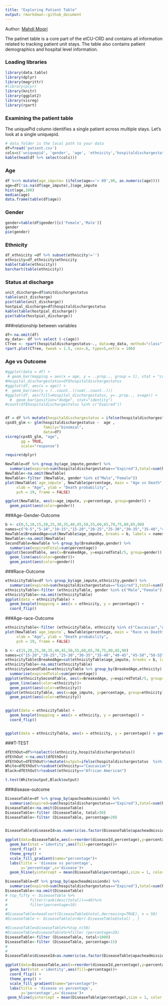 ---
title: "Exploring Patient Table"
output: rmarkdown::github_document
---
Author: [Mahdi Moqri](https://www.moqri.com/)

The patinet table is a core part of the eICU-CRD and contains all information related to tracking patient unit stays. The table also contains patient demographics and hospital level information.


### Loading libraries
```{r message=FALSE}
library(data.table)
library(dplyr)
library(magrittr)
#library(plyr)
library(knitr)
library(ggplot2)
library(visreg)
library(rpart)
```

### Examining the patient table
The uniquePid column identifies a single patient across multiple stays. Let's look at a single uniquepid.

```{r}
# data_folder is the local path to your data
df=fread('patient.csv')
cols=c('uniquepid', 'gender', 'age', 'ethnicity','hospitaldischargestatus')
kable(head(df %>% select(cols)))
```
### Age
```{r message=FALSE, warning=FALSE}
df %<>% mutate(age_impute= (ifelse(age=='> 89',90, as.numeric(age))))
age=df[!is.na(df$age_impute),]$age_impute
hist(age,100)
median(age)
data.frame(table(df$age))
```

### Gender
```{r}
gender=table(df$gender)[c('Female','Male')]
gender
pie(gender)

```

### Ethnicity
```{r, catche=TRUE}
df_ethnicity =df %>% subset(ethnicity!='')
ethnicity=df_ethnicity$ethnicity
kable(table(ethnicity))
barchart(table(ethnicity))
```

### Status at discharge
```{r}
unit_discharge=df$unitdischargestatus
table(unit_discharge)
pie(table(unit_discharge))
hostpial_discharge=df$hospitaldischargestatus
kable(table(hostpial_discharge))
pie(table(hostpial_discharge))
```

###relationship between variables
```{r}
df<-na.omit(df)
my_data<- df %>% select (-c(age))
CTree <- rpart(hospitaldischargestatus~., data=my_data, method="class")
rpart.plot(CTree, tweak = 1.5, cex=.6, type=5,extra = 106)

```


### Age vs Outcome
```{r message=FALSE, warning=FALSE}

#ggplot(data = df) +
 # geom_bar(mapping = aes(x = age, y = ..prop.., group = 1), stat = "count")
#Hospital_dischargestatus=df$hospitaldischargestatus
#ggplot(df, aes(x = age)) +  
#  geom_bar(aes(y = (..count..)/sum(..count..)))
#ggplot(df, aes(fill=Hospital_dischargestatus, y=..prop.., x=age)) + 
  #  geom_bar(position="dodge", stat="identity")
#count(df$hospitaldischargestatus %in% c("Expired"))


df = df %>% mutate(hospitaldischargestatus = ifelse(hospitaldischargestatus  %in% c("Expired"), 1, 0))
cps85_glm <- glm(hospitaldischargestatus ~  age , 
                 family="binomial", 
                 data=df)
visreg(cps85_glm, "age", 
       gg = TRUE, 
       scale="response")
```

```{r}
require(dplyr)

NewTable=df %>% group_by(age_impute,gender) %>%
  summarise(expired=sum(hospitaldischargestatus=="Expired"),total=sum(hospitaldischargestatus %in%c("Expired","Alive")),percentage=expired/total*100) 
NewTable<-na.omit(NewTable)
NewTable<-filter (NewTable, gender %in% c("Male","Female"))
plot(NewTable$`age_impute`, NewTable$percentage, main = "Age vs Death",
     xlab = "Age", ylab = "Death probability",
     pch = 19, frame = FALSE)

```
```{r}
ggplot(NewTable, aes(x=age_impute, y=percentage, group=gender)) +
  geom_point(aes(color=gender))
```



###Age-Gender-Outcome
```{r}
b <- c(0,5,10,15,20,25,30,35,40,45,50,55,60,65,70,75,80,85,90)
names=c("0-5","5-10","10-15","15-20","20-25","25-30","30-35","35-40","40-45","45-50","50-55","55-60","60-65","65-70","70-75","75-80","80-85","85-90")
NewTable$BreakedAge=cut(NewTable$age_impute, breaks = b, labels = names)
NewTable<-na.omit(NewTable)
SecondTable=NewTable %>% group_by(BreakedAge,gender) %>%
  summarise(expiredTotal=sum(percentage)) 
ggplot(SecondTable, aes(x=BreakedAge, y=expiredTotal/5, group=gender)) +
  geom_line(aes(color=gender))+
  geom_point(aes(color=gender))
```


###Race-Outcome
```{r}
ethnicityTable=df %>% group_by(age_impute,ethnicity,gender) %>%
  summarise(expired=sum(hospitaldischargestatus=="Expired"),total=sum(hospitaldischargestatus %in%c("Expired","Alive")),percentage=expired/total*100) 
ethnicityTable<-filter (ethnicityTable, gender %in% c("Male","Female"))
ethnicityTable<-na.omit(ethnicityTable)
ggplot(data = ethnicityTable) +
  geom_boxplot(mapping = aes(x = ethnicity, y = percentage)) +
  coord_flip()

```
###Age-race-Outcome
```{r}

ethnicityTable<-filter (ethnicityTable, ethnicity %in% c("Caucasian","African American"))
plot(NewTable$`age_impute`, NewTable$percentage, main = "Race vs Death",
     xlab = "Age", ylab = "Death probability",
     pch = 19, frame = FALSE)

b <- c(15,20,25,30,35,40,45,50,55,60,65,70,75,80,85,90)
names=c("15-20","20-25","25-30","30-35","35-40","40-45","45-50","50-55","55-60","60-65","65-70","70-75","75-80","80-85","85-90")
ethnicityTable$BreakedAge=cut(ethnicityTable$age_impute, breaks = b, labels = names)
ethnicityTable<-na.omit(ethnicityTable)
ethnicitySecondTable=ethnicityTable %>% group_by(BreakedAge,ethnicity) %>%
  summarise(expiredTotal=sum(percentage)) 
ggplot(ethnicitySecondTable, aes(x=BreakedAge, y=expiredTotal/5, group=ethnicity)) +
  geom_line(aes(color=ethnicity))+
  geom_point(aes(color=ethnicity))
ggplot(ethnicityTable, aes(x=age_impute, y=percentage, group=ethnicity)) +
  geom_point(aes(color=ethnicity))


ggplot(data = ethnicityTable) +
  geom_boxplot(mapping = aes(x = ethnicity, y = percentage)) +
  coord_flip()


ggplot(data = ethnicityTable, aes(x = ethnicity, y = percentage)) + geom_boxplot(aes(fill=gender))
```
###T-TEST
```{r}
dfEthOut=df%>%select(c(ethnicity,hospitaldischargestatus))
dfEthOut <-na.omit(dfEthOut)
dfEthOut=dfEthOut%>%mutate(output=ifelse(hospitaldischargestatus  %in% c("Expired"), 1, 0))
White=dfEthOut%>%subset(ethnicity=="Caucasian")
Black=dfEthOut%>%subset(ethnicity=="African American")

t.test(White$output,Black$output)
```

###disease-outcome
```{r}
DiseaseTable=df %>% group_by(apacheadmissiondx) %>%
  summarise(expired=sum(hospitaldischargestatus=="Expired"),total=sum(hospitaldischargestatus %in%c("Expired","Alive")),percentage=expired/total*100) 
DiseaseTable<-na.omit(DiseaseTable)
DiseaseTable<-filter (DiseaseTable, total>50)
DiseaseTable<-filter (DiseaseTable, percentage>20)


DiseaseTable$diseaseId=as.numeric(as.factor(DiseaseTable$apacheadmissiondx))

ggplot(data=DiseaseTable,aes(x=reorder(diseaseId,percentage),y=percentage)) + 
  geom_bar(stat ='identity',aes(fill=percentage))+
  coord_flip() + 
  theme_grey() + 
  scale_fill_gradient(name="percentage")+
  labs(title = 'disease vs percentage',
       y='percentage',x='disease')+ 
  geom_hline(yintercept = mean(DiseaseTable$percentage),size = 1, color = 'blue')
```
```{r}
DiseaseTable=df %>% group_by(apacheadmissiondx) %>%
  summarise(expired=sum(hospitaldischargestatus=="Expired"),total=sum(hospitaldischargestatus %in%c("Expired","Alive")),percentage=expired/total*100) 
DiseaseTable<-na.omit(DiseaseTable)
# top_fifty <- DiseaseTable %>%
#          filter(rank(desc(total))<=40)%>%
#          filter(percentage>10)
#         
#DiseaseTable=head(sort(DiseaseTable$total,decreasing=TRUE), n = 50)
#DiseaseTable <- DiseaseTable[order(-DiseaseTable$total) , ]

#DiseaseTable=DiseaseTable%>%top_n(50)
#DiseaseTable=DiseaseTable%>%filter (percentage>20)
DiseaseTable<-filter (DiseaseTable, total>1000)
DiseaseTable<-filter (DiseaseTable, percentage>15)
# 
# 
DiseaseTable$diseaseId=as.numeric(as.factor(DiseaseTable$apacheadmissiondx))

ggplot(data=DiseaseTable,aes(x=reorder(diseaseId,percentage),y=percentage)) +
  geom_bar(stat ='identity',aes(fill=percentage))+
  coord_flip() +
  theme_grey() +
  scale_fill_gradient(name="percentage")+
  labs(title = 'disease vs percentage',
       y='percentage',x='disease')+
 geom_hline(yintercept = mean(DiseaseTable$percentage),size = 1, color = 'blue')
```
